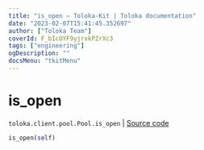 ```yaml
---
title: "is_open — Toloka-Kit | Toloka documentation"
date: "2023-02-07T15:41:45.352697"
author: ["Toloka Team"]
coverId: F_bIcOYF9yjrxkPZrXc3
tags: ["engineering"]
ogDescription: ""
docsMenu: "tkitMenu"
---
```


# is_open
`toloka.client.pool.Pool.is_open` | [Source code](https://github.com/Toloka/toloka-kit/blob/v1.1.3/src/client/pool/__init__.py#L248)

```python
is_open(self)
```